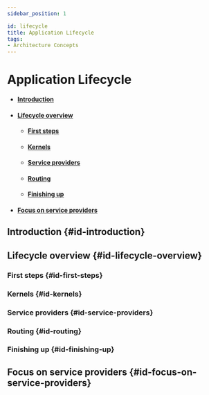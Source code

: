 ```yaml
---
sidebar_position: 1

id: lifecycle
title: Application Lifecycle
tags:
- Architecture Concepts
---
```


# Application Lifecycle

- #### [Introduction](#id-introduction)
- #### [Lifecycle overview](#id-lifecycle-overview)
  - #### [First steps](#id-first-steps)
  - #### [Kernels](#id-kernels)
  - #### [Service providers](#id-service-providers)
  - #### [Routing](#id-routing)
  - #### [Finishing up](#id-finishing-up)
- #### [Focus on service providers](#id-focus-on-service-providers)

## Introduction {#id-introduction}
## Lifecycle overview {#id-lifecycle-overview}

### First steps {#id-first-steps}
### Kernels {#id-kernels}
### Service providers {#id-service-providers}
### Routing {#id-routing}
### Finishing up {#id-finishing-up}

## Focus on service providers {#id-focus-on-service-providers}
